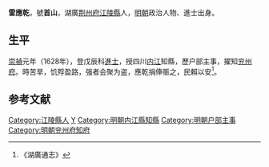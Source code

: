 '''雷應乾'''，號'''首山'''，湖廣[[荆州府|荆州府]][[江陵縣|江陵縣]]人，[[明朝|明朝]]政治人物、進士出身。

== 生平 ==
[[崇禎|崇禎]]元年（1628年），登戊辰科[[進士|進士]]，授四川[[内江|内江]]知縣，歷户部主事，擢知[[兖州府|兖州府]]。時苦旱，饥殍盈路，强者会聚为盗，應乾捐俸赈之，民賴以安<ref>《湖廣通志》</ref>。

==参考文献==
{{reflist}}

{{start box}}
{{s-off}} 
{{s-before|[[倪家泰|倪家泰]]<br>（上海举人）}}
{{s-title|明朝内江縣知縣|1628年-}}
{{s-after|}}
{{s-before|[[劉光震|劉光震]]}}
{{s-title|明朝兗州府知府|崇禎年間}}
{{s-after|[[宮繼蘭|宮繼蘭]]}}
{{end box}}

{{崇禎元年戊辰科殿試金榜}}

{{Authority control}}

{{DEFAULTSORT:Lei雷}}
[[Category:江陵縣人|Category:江陵縣人]]
[[Category:雷姓|Y]]
[[Category:明朝内江縣知縣|Category:明朝内江縣知縣]]
[[Category:明朝户部主事|Category:明朝户部主事]]
[[Category:明朝兖州府知府|Category:明朝兖州府知府]]


{{明朝人物小作品}}